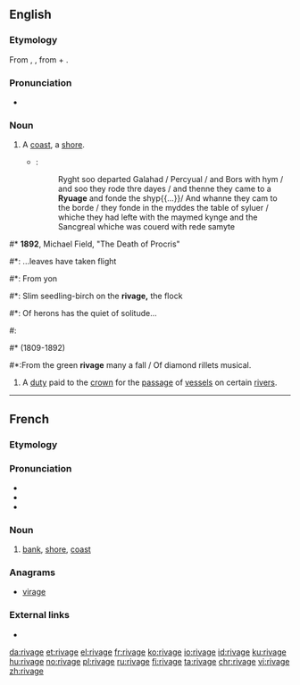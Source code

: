 ==English==

===Etymology===
From {{etyl|xno|en}} {{term|rivage|lang=fro}}, {{etyl|frm|en}} {{term|rivage|lang=fr}}, from {{term|rive}} + {{term|-age}}.

===Pronunciation===
* {{a|UK}} {{IPA|/ˈɹɪvɪdʒ/|lang=en}}

===Noun===
{{en-noun}}

#{{label|en|now|_|rare|poetic}} A [[coast]], a [[shore]].
#*{{RQ:Mlry MrtDrthr|19.21|2|XVII|xxj}}:
#*:Ryght soo departed Galahad / Percyual / and Bors with hym / and soo they rode thre dayes / and thenne they came to a '''Ryuage''' and fonde the shyp{{...}}/ And whanne they cam to the borde / they fonde in the myddes the table of syluer / whiche they had lefte with the maymed kynge and the Sancgreal whiche was couerd with rede samyte
<!--Prior quote:And so they rode three dayes, and than they com to a '''ryvage''' and founde the shippe whereof the tale spekith of tofore-->
#* '''1892''', Michael Field, "The Death of Procris"
#*: ...leaves have taken flight
#*: From yon
#*: Slim seedling-birch on the '''rivage,''' the flock
#*: Of herons has the quiet of solitude...
#:{{rfquotek|Spenser}}
#*{{w|Alfred, Lord Tennyson|Alfred Tennyson}} (1809-1892)
#*:From the green '''rivage''' many a fall / Of diamond rillets musical.
#{{label|en|legal|UK|historical}} A [[duty]] paid to the [[crown]] for the [[passage]] of [[vessel]]s on certain [[river]]s.

----

==French==

===Etymology===
{{suffix|rive|age|lang=fr}}

===Pronunciation===
* {{IPA|/ʁi.vaʒ/|lang=fr}}
* {{homophones|rivages|lang=fr}}
* {{hyphenation|ri|vage|lang=fr}}

===Noun===
{{fr-noun|m}}

# [[bank]], [[shore]], [[coast]]

===Anagrams===
* [[virage#French|virage]]

===External links===
* {{R:TLFi}}

[[da:rivage]]
[[et:rivage]]
[[el:rivage]]
[[fr:rivage]]
[[ko:rivage]]
[[io:rivage]]
[[id:rivage]]
[[ku:rivage]]
[[hu:rivage]]
[[no:rivage]]
[[pl:rivage]]
[[ru:rivage]]
[[fi:rivage]]
[[ta:rivage]]
[[chr:rivage]]
[[vi:rivage]]
[[zh:rivage]]
